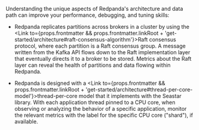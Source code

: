 
Understanding the unique aspects of Redpanda's architecture and data path can improve your performance, debugging, and tuning skills:

- Redpanda replicates partitions across brokers in a cluster by using the <Link to={props.frontmatter && props.frontmatter.linkRoot + 'get-started/architecture#raft-consensus-algorithm'}>Raft consensus protocol</Link>, where each partition is a Raft consensus group. A message written from the Kafka API flows down to the Raft implementation layer that eventually directs it to a broker to be stored. Metrics about the Raft layer can reveal the health of partitions and data flowing within Redpanda.

- Redpanda is designed with a <Link to={props.frontmatter && props.frontmatter.linkRoot + 'get-started/architecture#thread-per-core-model'}>thread-per-core model</Link> that it implements with the Seastar library. With each application thread pinned to a CPU core, when observing or analyzing the behavior of a specific application, monitor the relevant metrics with the label for the specific CPU core ("shard"), if available.
